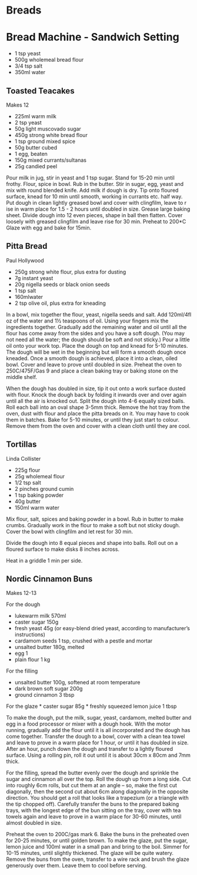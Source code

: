 # Breads

# Bread Machine - Sandwich Setting

* 1 tsp yeast
* 500g wholemeal bread flour
* 3/4 tsp salt
* 350ml water

## Toasted Teacakes

Makes 12

* 225ml warm milk
* 2 tsp yeast
* 50g light muscovado sugar
* 450g strong white bread flour
* 1 tsp ground mixed spice
* 50g butter cubed
* 1 egg, beaten
* 150g mixed currants/sultanas
* 25g candied peel

Pour milk in jug, stir in yeast and 1 tsp sugar. Stand for 15-20 min until frothy.
Flour, spice in bowl. Rub in the butter.
Stir in sugar, egg, yeast and mix with round blended knife. Add milk if dough is dry.
Tip onto floured surface, knead for 10 min until smooth, working in currants etc. half way.
Put dough in clean lightly greased bowl and cover with clingfilm, leave to r ise in warm place for 1.5 - 2 hours until doubled in size.
Grease large baking sheet.
Divide dough into 12 even pieces, shape in ball then flatten.
Cover loosely with greased clingfilm and leave rise for 30 min.
Preheat to 200*C
Glaze with egg and bake for 15min.

##  Pitta Bread 
Paul Hollywood

* 250g strong white flour, plus extra for dusting
* 7g instant yeast
* 20g nigella seeds or black onion seeds
* 1 tsp salt
* 160mlwater
* 2 tsp olive oil, plus extra for kneading

In a bowl, mix together the flour, yeast, nigella seeds and salt. Add 120ml/4fl oz of the water and 1½ teaspoons of oil. Using your fingers mix the ingredients together. Gradually add the remaining water and oil until all the flour has come away from the sides and you have a soft dough. (You may not need all the water; the dough should be soft and not sticky.)
Pour a little oil onto your work top. Place the dough on top and knead for 5-10 minutes. The dough will be wet in the beginning but will form a smooth dough once kneaded. Once a smooth dough is achieved, place it into a clean, oiled bowl. Cover and leave to prove until doubled in size.
Preheat the oven to 250C/475F/Gas 9 and place a clean baking tray or baking stone on the middle shelf.

When the dough has doubled in size, tip it out onto a work surface dusted with flour. Knock the dough back by folding it inwards over and over again until all the air is knocked out. Split the dough into 4-6 equally sized balls. Roll each ball into an oval shape 3-5mm thick.
Remove the hot tray from the oven, dust with flour and place the pitta breads on it. You may have to cook them in batches.
Bake for 5-10 minutes, or until they just start to colour. Remove them from the oven and cover with a clean cloth until they are cool.

## Tortillas
Linda Collister

* 225g flour
* 25g wholemeal flour
* 1/2 tsp salt
* 2 pinches ground cumin
* 1 tsp baking powder
* 40g butter
* 150ml warm water

Mix flour, salt, spices and baking powder in a bowl. Rub in butter to make crumbs. Gradually work in the flour to make a soft but not sticky dough. Cover the bowl with clingfilm and let rest for 30 min. 

Divide the dough into 8 equal pieces and shape into balls. Roll out on a floured surface to make disks 8 inches across. 

Heat in a griddle 1 min per side. 

## Nordic Cinnamon Buns

Makes 12-13

For the dough

* lukewarm milk 570ml
* caster sugar 150g
* fresh yeast 45g (or easy-blend dried yeast, according to manufacturer's instructions)
* cardamom seeds 1 tsp, crushed with a pestle and mortar
* unsalted butter 180g, melted
* egg 1
* plain flour 1 kg

For the filling

* unsalted butter 100g, softened at room temperature
* dark brown soft sugar 200g
* ground cinnamon 3 tbsp

For the glaze
* caster sugar 85g
* freshly squeezed lemon juice 1 tbsp

To make the dough, put the milk, sugar, yeast, cardamom, melted butter and egg in a food processor or mixer with a dough hook. With the motor running, gradually add the flour until it is all incorporated and the dough has come together. Transfer the dough to a bowl, cover with a clean tea towel and leave to prove in a warm place for 1 hour, or until it has doubled in size.
After an hour, punch down the dough and transfer to a lightly floured surface. Using a rolling pin, roll it out until it is about 30cm x 80cm and 7mm thick.

For the filling, spread the butter evenly over the dough and sprinkle the sugar and cinnamon all over the top.
Roll the dough up from a long side. Cut into roughly 6cm rolls, but cut them at an angle – so, make the first cut diagonally, then the second cut about 6cm along diagonally in the opposite direction. You should get a roll that looks like a trapezium (or a triangle with the tip chopped off). Carefully transfer the buns to the prepared baking trays, with the longest edge of the bun sitting on the tray, cover with tea towels again and leave to prove in a warm place for 30-60 minutes, until almost doubled in size.

Preheat the oven to 200C/gas mark 6. Bake the buns in the preheated oven for 20-25 minutes, or until golden brown.
To make the glaze, put the sugar, lemon juice and 100ml water in a small pan and bring to the boil. Simmer for 10-15 minutes, until slightly thickened. The glaze will be quite watery.
Remove the buns from the oven, transfer to a wire rack and brush the glaze generously over them. Leave them to cool before serving.
